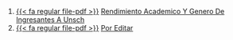 1. [{{< fa regular file-pdf >}}](https://achalmaedison.netlify.app/econometria/estadistica-para-economistas/2019-12-30-rendimiento-academico-y-genero-de-ingresantes-a-unsch/index.pdf) [Rendimiento Academico Y Genero De Ingresantes A Unsch](https://achalmaedison.netlify.app/econometria/estadistica-para-economistas/2019-12-30-rendimiento-academico-y-genero-de-ingresantes-a-unsch)
2. [{{< fa regular file-pdf >}}](https://achalmaedison.netlify.app/econometria/estadistica-para-economistas/2024-03-31-por-editar/index.pdf) [Por Editar](https://achalmaedison.netlify.app/econometria/estadistica-para-economistas/2024-03-31-por-editar)

